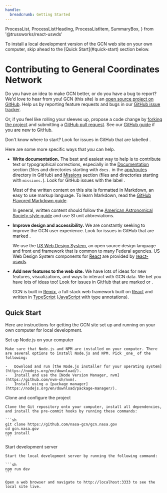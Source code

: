 ```yaml
---
handle:
  breadcrumb: Getting Started
---
```


  ProcessList,
  ProcessListHeading,
  ProcessListItem,
  SummaryBox,
} from '@trussworks/react-uswds'


<SummaryBox heading="Quick Start">
  To install a local development version of the GCN web site on your own
  computer, skip ahead to the [Quick Start](#quick-start) section below.
</SummaryBox>

# Contributing to General Coordinates Network

Do you have an idea to make GCN better, or do you have a bug to report? We'd love to hear from you! GCN (this site) is an [open source project on GitHub](https://github.com/nasa-gcn/gcn.nasa.gov). Help us by reporting feature requests and bugs in our [GitHub issue tracker](https://github.com/nasa-gcn/gcn.nasa.gov/issues).

Or, if you feel like rolling your sleeves up, propose a code change by [forking the project](https://github.com/nasa-gcn/gcn.nasa.gov/fork) and submitting a [GitHub pull request](https://github.com/nasa-gcn/gcn.nasa.gov/pulls). See our [GitHub guide](/docs/contributing/github) if you are new to GitHub.

Don't know where to start? Look for issues in GitHub that are labelled <GitHubLabel owner="nasa-gcn" repo="gcn.nasa.gov" name="good first issue"/>.

Here are some more specific ways that _you_ can help.

- **Write documentation.**
  The best and easiest way to help is to contribute text or typographical corrections, especially in the [Documentation](/docs) section (files and directories starting with `docs.` in the [app/routes](https://github.com/nasa-gcn/gcn.nasa.gov/blob/main/app/routes) directory in GitHub) and [Missions](/missions) section (files and directories starting with `missions.`). Look for GitHub issues with the label <GitHubLabel owner="nasa-gcn" repo="gcn.nasa.gov" name="content"/>.

  Most of the written content on this site is formatted in Markdown, an easy to use markup language. To learn Markdown, read the [GitHub Flavored Markdown guide](https://docs.github.com/en/github/writing-on-github/getting-started-with-writing-and-formatting-on-github/basic-writing-and-formatting-syntax).

  In general, written content should follow the [American Astronomical Society style guide](https://journals.aas.org/manuscript-preparation/#style) and use SI unit abbreviations.

- **Improve design and accessibility.**
  We are constantly seeking to improve the GCN user experience. Look for issues in GitHub that are marked <GitHubLabel owner="nasa-gcn" repo="gcn.nasa.gov" name="frontend"/>.

  We use the [US Web Design System](https://designsystem.digital.gov), an open source design language and front end framework that is common to many Federal agencies. US Web Design System components for [React](https://reactjs.org) are provided by [react-uswds](https://github.com/trussworks/react-uswds).

- **Add new features to the web site.**
  We have lots of ideas for new features, visualizations, and ways to interact with GCN data. We bet you have lots of ideas too! Look for issues in GitHub that are marked <GitHubLabel owner="nasa-gcn" repo="gcn.nasa.gov" name="frontend"/> or <GitHubLabel owner="nasa-gcn" repo="gcn.nasa.gov" name="backend"/>.

  GCN is built in [Remix](https://remix.run), a full stack web framework built on [React](https://reactjs.org) and written in [TypeScript](https://www.typescriptlang.org) ([JavaScript](https://developer.mozilla.org/en-US/docs/Web/JavaScript) with type annotations).

## Quick Start

Here are instructions for getting the GCN site set up and running on your own computer for local development.

<ProcessList>
  <ProcessListItem>
    <ProcessListHeading type="h3">
      Set up Node.js on your computer
    </ProcessListHeading>

    Make sure that Node.js and NPM are installed on your computer. There are several options to install Node.js and NPM. Pick _one_ of the following:

    -   Download and run [the Node.js installer for your operating system](https://nodejs.org/en/download/).
    -   Install and use the [Node Version Manager, nvm](https://github.com/nvm-sh/nvm).
    -   Install using a [package manager](https://nodejs.org/en/download/package-manager/).

  </ProcessListItem>
  <ProcessListItem>
    <ProcessListHeading type="h3">
      Clone and configure the project
    </ProcessListHeading>

    Clone the Git repository onto your computer, install all dependencies, and install the pre-commit hooks by running these commands:

    ```sh
    git clone https://github.com/nasa-gcn/gcn.nasa.gov
    cd gcn.nasa.gov
    npm install
    ```

  </ProcessListItem>
  <ProcessListItem>
    <ProcessListHeading type="h3">
      Start development server
    </ProcessListHeading>

    Start the local development server by running the following command:

    ```sh
    npm run dev
    ```

    Open a web browser and navigate to http://localhost:3333 to see the local site live.

  </ProcessListItem>
</ProcessList>
